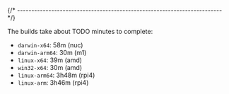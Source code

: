 
{/* ------------------------------------------------------------------------ */}

The builds take about TODO minutes to complete:

- `darwin-x64`: 58m (nuc)
- `darwin-arm64`: 30m (m1)
- `linux-x64`: 39m (amd)
- `win32-x64`: 30m (amd)
- `linux-arm64`: 3h48m (rpi4)
- `linux-arm`: 3h46m (rpi4)
